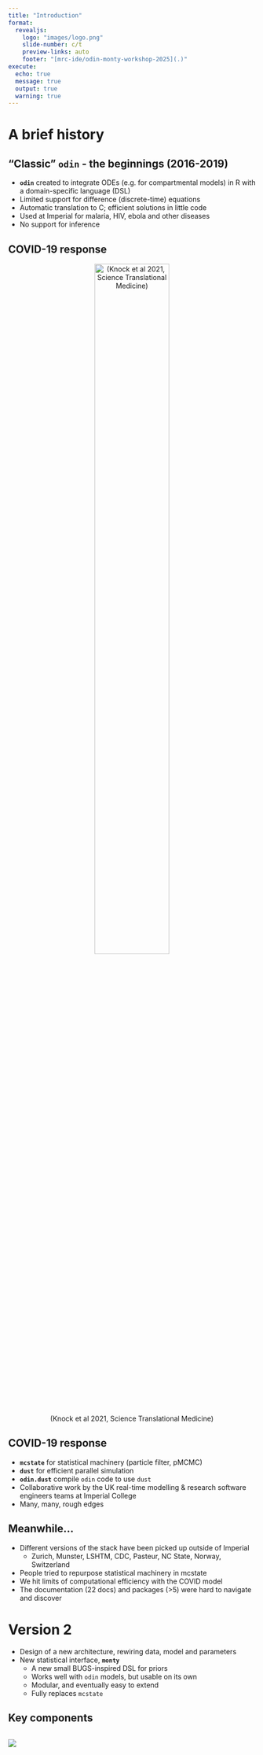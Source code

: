 ```yaml
---
title: "Introduction"
format:
  revealjs:
    logo: "images/logo.png"
    slide-number: c/t
    preview-links: auto
    footer: "[mrc-ide/odin-monty-workshop-2025](.)"
execute:
  echo: true
  message: true
  output: true
  warning: true
---
```


# A brief history

## "Classic" `odin` - the beginnings (2016-2019)

- **`odin`** created to integrate ODEs (e.g. for compartmental models) in R with a domain-specific language (DSL)
- Limited support for difference (discrete-time) equations
- Automatic translation to C; efficient solutions in little code
- Used at Imperial for malaria, HIV, ebola and other diseases
- No support for inference

## COVID-19 response

::: {style="text-align:center"}
![(Knock et al 2021, Science Translational Medicine)](images/knock.jpeg){width=60%}
:::

## COVID-19 response

- **`mcstate`** for statistical machinery (particle filter, pMCMC)
- **`dust`** for efficient parallel simulation
- **`odin.dust`** compile `odin` code to use `dust`
- Collaborative work by the UK real-time modelling & research software engineers teams at Imperial College
- Many, many, rough edges

## Meanwhile...

* Different versions of the stack have been picked up outside of Imperial
  - Zurich, Munster, LSHTM, CDC, Pasteur, NC State, Norway, Switzerland
* People tried to repurpose statistical machinery in mcstate
* We hit limits of computational efficiency with the COVID model
* The documentation (22 docs) and packages (>5) were hard to navigate and discover

# Version 2

- Design of a new architecture, rewiring data, model and parameters
- New statistical interface, **`monty`**
  - A new small BUGS-inspired DSL for priors
  - Works well with `odin` models, but usable on its own
  - Modular, and eventually easy to extend
  - Fully replaces `mcstate`

## Key components

::::: columns
::: {.column width="60%"}
![](images/dependencies_odin_monty.png)
:::

::: {.column width="40%"}
:::

:::::
